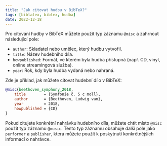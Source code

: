 ```yaml
---
title: "Jak citovat hudbu v BibTeX?"
tags: [biblatex, bibtex, hudba]
date: 2022-12-18
---
```


Pro citování hudby v BibTeX můžete použít typ záznamu `@misc` a zahrnout následující pole:

-   `author`: Skladatel nebo umělec, který hudbu vytvořil.
-   `title`: Název hudebního díla.
-   `howpublished`: Formát, ve kterém byla hudba přístupná (např. CD, vinyl, online streamingová služba).
-   `year`: Rok, kdy byla hudba vydaná nebo nahraná.

Zde je příklad, jak můžete citovat hudební dílo v BibTeX:


<CiteDrive />

```bibtex
@misc{beethoven_symphony_2018,
	title        = {Symfonie č. 5 c moll},
	author       = {Beethoven, Ludwig van},
	year         = 2018,
	howpublished = {CD}
}
```

Pokud citujete konkrétní nahrávku hudebního díla, můžete chtít místo `@misc` použít typ záznamu `@music`. Tento typ záznamu obsahuje další pole jako `performer` a `publisher`, která můžete použít k poskytnutí konkrétnějších informací o nahrávce.

